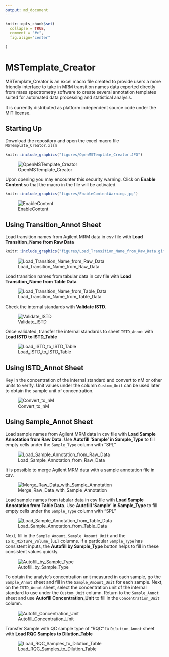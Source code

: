 ```yaml
---
output: md_document 
---
```


```r
knitr::opts_chunk$set(
  collapse = TRUE,
  comment = "#>",
  fig.align="center"
  
)
```

# MSTemplate_Creator

MSTemplate_Creator is an excel macro file created to provide users a more friendly interface to take in MRM transition names data exported directly from mass spectrometry software to create several annotation templates suited for automated data processing and statistical analysis.

It is currently distributed as platform independent source code under the MIT license.

## Starting Up

Download the repository and open the excel macro file `MSTemplate_Creator.xlsm`

```r
knitr::include_graphics("figures/OpenMSTemplate_Creator.JPG")
```

<p align="center">

![OpenMSTemplate_Creator](figures/OpenMSTemplate_Creator.JPG)

</p>

Upon opening you may encounter this security warning. Click on **Enable Content** so that the macro in the file will be activated.

```r
knitr::include_graphics("figures/EnableContentWarning.jpg")
```

<p align="center">
![EnableContent](figures/EnableContentWarning.jpg)
</p>

## Using Transition_Annot Sheet

Load transition names from Agilent MRM data in csv file with **Load Transition_Name from Raw Data**

```r
knitr::include_graphics("figures/Load_Transition_Name_from_Raw_Data.gif")
```

<p align="center">
![Load_Transition_Name_from_Raw_Data](figures/Load_Transition_Name_from_Raw_Data.gif)
</p>

Load transition names from tabular data in csv file with **Load Transition_Name from Table Data**

<p align="center">
![Load_Transition_Name_from_Table_Data](figures/Load_Transition_Name_from_Table_Data.gif)
</p>

Check the internal standards with **Validate ISTD**.

<p align="center">
![Validate_ISTD](figures/Validate_ISTD.gif)
</p>

Once validated, transfer the internal standards to sheet `ISTD_Annot` with **Load ISTD to ISTD_Table**

<p align="center">
![Load_ISTD_to_ISTD_Table](figures/Load_ISTD_to_ISTD_Table.gif)
</p>

## Using ISTD_Annot Sheet

Key in the concentration of the internal standard and convert to nM or other units to verify. Unit values under the column `Custom_Unit` can be used later to obtain the sample unit of concentration.

<p align="center">
![Convert_to_nM](figures/Convert_to_nM.gif)
</p>

## Using Sample_Annot Sheet

Load sample names from Agilent MRM data in csv file with **Load Sample Annotation from Raw Data**. Use **Autofill 'Sample' in Sample_Type** to fill empty cells under the `Sample_Type` column with "SPL"

<p align="center">
![Load_Sample_Annotation_from_Raw_Data](figures/Load_Sample_Annotation_from_Raw_Data.gif)
</p>

It is possible to merge Agilent MRM data with a sample annotation file in csv.

<p align="center">
![Merge_Raw_Data_with_Sample_Annotation](figures/Merge_Raw_Data_with_Sample_Annotation.gif)
</p>

Load sample names from tabular data in csv file with **Load Sample Annotation from Table Data**. Use **Autofill 'Sample' in Sample_Type** to fill empty cells under the `Sample_Type` column with "SPL"

<p align="center">
![Load_Sample_Annotation_from_Table_Data](figures/Load_Sample_Annotation_from_Table_Data.gif)
</p>

Next, fill in the `Sample_Amount`, `Sample_Amount_Unit` and the `ISTD_Mixture_Volume_[uL]` columns. If a particular `Sample_Type` has consistent inputs, the **Autofill by Sample_Type** button helps to fill in these consistent values quickly.

<p align="center">
![Autofill_by_Sample_Type](figures/Autofill_by_Sample_Type.gif)
</p>

To obtain the analyte's concentration unit measured in each sample, go the `Sample_Annot` sheet and fill in the `Sample_Amount_Unit` for each sample. Next, on the `ISTD_Annot` sheet, select the concentration unit of the internal standard to use under the `Custom_Unit` column. Return to the `Sample_Annot` sheet and use **Autofill Concentration_Unit** to fill in the `Concentration_Unit` column.

<p align="center">
![Autofill_Concentration_Unit](figures/Autofill_Concentration_Unit.gif)
</p>

Transfer Sample with QC sample type of "RQC" to `Dilution_Annot` sheet with **Load RQC Samples to Dilution_Table**

<p align="center">
![Load_RQC_Samples_to_Dilution_Table](figures/Load_RQC_Samples_to_Dilution_Table.gif)
</p>

